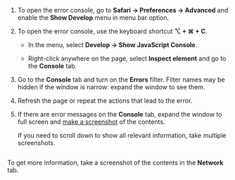 1. To open the error console, go to **Safari → Preferences → Advanced** and enable the **Show Develop** menu in menu bar option.

1. To open the error console, use the keyboard shortcut **⌥ + ⌘ + C**.

    <Cut title="Other methods">

    - In the menu, select **Develop → Show JavaScript Console**.

    - Right-click anywhere on the page, select **Inspect element** and go to the **Console** tab.

    </Cut>

1. Go to the **Console** tab and turn on the **Errors** filter. Filter names may be hidden if the window is narrow: expand the window to see them.

1. Refresh the page or repeat the actions that lead to the error.

1. If there are error messages on the **Console** tab, expand the window to full screen and [make a screenshot](https://yandex.com/support/common/troubleshooting/screenshot.html) of the contents.

    If you need to scroll down to show all relevant information, take multiple screenshots.

    <Image withBackground imageId="1680790094836" alt="" />

To get more information, take a screenshot of the contents in the **Network** tab.